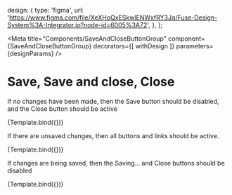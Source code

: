 
  design: {
    type: 'figma',
    url: 'https://www.figma.com/file/XeXHoQxESkwlENWxfRY3Jq/Fuse-Design-System%3A-Integrator.io?node-id=6005%3A72',
  },
};

<Meta 
  title="Components/SaveAndCloseButtonGroup" 
  component={SaveAndCloseButtonGroup}
  decorators={[ withDesign ]}
  parameters={designParams}
/>

# Save, Save and close, Close

If no changes have been made, then the Save button should be disabled, 
and the Close button should be active

<Canvas>
  <Story name="No unsaved changes" >
    {Template.bind({})}
  </Story>
</Canvas>

If there are unsaved changes, then all buttons and links should be active.

<Canvas>
  <Story name="Unsaved changes" args={{isDirty: true}} >
    {Template.bind({})}
  </Story>
</Canvas>

If changes are being saved, then the Saving... and Close buttons should be disabled

<Canvas>
  <Story name="Save in progress" args={{status: 'inProgress'}} >
    {Template.bind({})}
  </Story>
</Canvas>